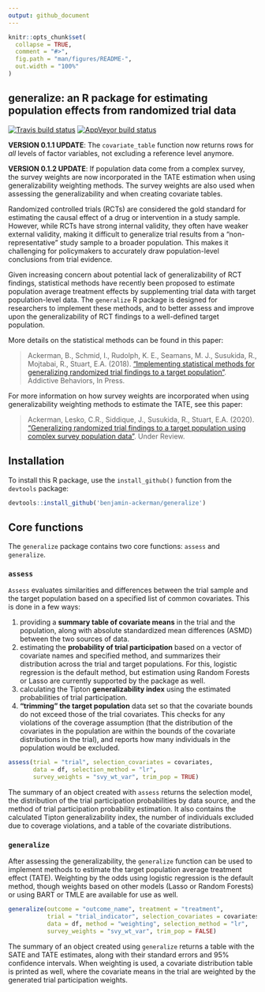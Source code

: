 ```yaml
---
output: github_document
---
```


<!-- README.md is generated from README.Rmd. Please edit that file -->

```r
knitr::opts_chunk$set(
  collapse = TRUE,
  comment = "#>",
  fig.path = "man/figures/README-",
  out.width = "100%"
)
```

## generalize: an R package for estimating population effects from randomized trial data

<!-- badges: start -->
[![Travis build status](https://travis-ci.com/benjamin-ackerman/generalize.svg?branch=master)](https://travis-ci.com/benjamin-ackerman/generalize)
[![AppVeyor build status](https://ci.appveyor.com/api/projects/status/github/benjamin-ackerman/generalize?branch=master&svg=true)](https://ci.appveyor.com/project/benjamin-ackerman/generalize)
<!-- badges: end -->

**VERSION 0.1.1 UPDATE**: The `covariate_table` function now returns rows for *all* levels of factor variables, not excluding a reference level anymore.

**VERSION 0.1.2 UPDATE**: If population data come from a complex survey, the survey weights are now incorporated in the TATE estimation when using generalizability weighting methods. The survey weights are also used when assessing the generalizability and when creating covariate tables.

Randomized controlled trials (RCTs) are considered the gold standard for estimating the causal effect of a drug or intervention in a study sample. However, while RCTs have strong internal validity, they often have weaker external validity, making it difficult to generalize trial results from a “non-representative” study sample to a broader population. This makes it challenging for policymakers to accurately draw population-level conclusions from trial evidence.

Given increasing concern about potential lack of generalizability of RCT findings, statistical methods have recently been proposed to estimate population average treatment effects by supplementing trial data with target population-level data. The `generalize` R package is designed for researchers to implement these methods, and to better assess and improve upon the generalizability of RCT findings to a well-defined target population.

More details on the statistical methods can be found in this paper:

> Ackerman, B., Schmid, I., Rudolph, K. E., Seamans, M. J., Susukida, R., Mojtabai, R., Stuart,
E.A. (2018). ["Implementing statistical methods for generalizing randomized trial findings to a target population"](https://www.sciencedirect.com/science/article/abs/pii/S0306460318312309?via%3Dihub). Addictive Behaviors, In Press. 

For more information on how survey weights are incorporated when using generalizability weighting methods to estimate the TATE, see this paper:

> Ackerman, Lesko, C.R., Siddique, J., Susukida, R., Stuart, E.A. (2020). ["Generalizing randomized trial findings to a target population using complex survey population data"](https://arxiv.org/abs/2003.07500). Under Review. 


## Installation
To install this R package, use the `install_github()` function from the `devtools` package:

```r
devtools::install_github('benjamin-ackerman/generalize')
```

## Core functions
The `generalize` package contains two core functions: `assess` and `generalize`.

### `assess`
`Assess` evaluates similarities and differences between the trial sample and the target population based on a specified list of common covariates.  This is done in a few ways: 

1. providing a **summary table of covariate means** in the trial and the population, along with absolute standardized mean differences (ASMD) between the two sources of data.
2. estimating the **probability of trial participation** based on a vector of covariate names and specified method, and summarizes their distribution across the trial and target populations.  For this, logistic regression is the default method, but estimation using Random Forests or Lasso are currently supported by the package as well.
3. calculating the Tipton **generalizability index** using the estimated probabilities of trial participation. 
4. **"trimming" the target population** data set so that the covariate bounds do not exceed those of the trial covariates.  This checks for any violations of the coverage assumption (that the distribution of the covariates in the population are within the bounds of the covariate distributions in the trial), and reports how many individuals in the population would be excluded.

```r
assess(trial = "trial", selection_covariates = covariates, 
       data = df, selection_method = "lr",
       survey_weights = "svy_wt_var", trim_pop = TRUE)
```

The summary of an object created with `assess` returns the selection model, the distribution of the trial participation probabilities by data source, and the method of trial participation probability estimation.  It also contains the calculated Tipton generalizability index, the number of individuals excluded due to coverage violations, and a table of the covariate distributions.

### `generalize`
After assessing the generalizability, the `generalize` function can be used to implement methods to estimate the target population average treatment effect (TATE).  Weighting by the odds using logistic regression is the default method, though weights based on other models (Lasso or Random Forests) or using BART or TMLE are available for use as well.

```r
generalize(outcome = "outcome_name", treatment = "treatment", 
           trial = "trial_indicator", selection_covariates = covariates, 
           data = df, method = "weighting", selection_method = "lr", 
           survey_weights = "svy_wt_var", trim_pop = FALSE)
```

The summary of an object created using `generalize` returns a table with the SATE and TATE estimates, along with their standard errors and 95% confidence intervals.  When weighting is used, a covariate distribution table is printed as well, where the covariate means in the trial are weighted by the generated trial participation weights.

